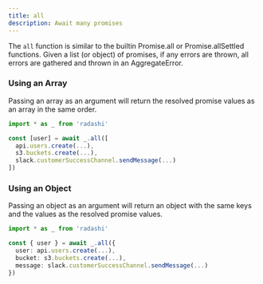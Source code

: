 ```yaml
---
title: all
description: Await many promises
---
```


The `all` function is similar to the builtin Promise.all or Promise.allSettled
functions. Given a list (or object) of promises, if any errors are thrown, all
errors are gathered and thrown in an AggregateError.

### Using an Array

Passing an array as an argument will return the resolved promise values as an array in the same order.

```ts
import * as _ from 'radashi'

const [user] = await _.all([
  api.users.create(...),
  s3.buckets.create(...),
  slack.customerSuccessChannel.sendMessage(...)
])
```

### Using an Object

Passing an object as an argument will return an object with the same keys and the values as the resolved promise values.

```ts
import * as _ from 'radashi'

const { user } = await _.all({
  user: api.users.create(...),
  bucket: s3.buckets.create(...),
  message: slack.customerSuccessChannel.sendMessage(...)
})
```

